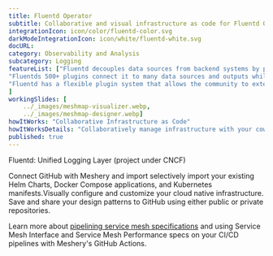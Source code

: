 ```yaml
---
title: Fluentd Operator  
subtitle: Collaborative and visual infrastructure as code for Fluentd Operator
integrationIcon: icon/color/fluentd-color.svg
darkModeIntegrationIcon: icon/white/fluentd-white.svg
docURL: 
category: Observability and Analysis
subcategory: Logging
featureList: ["Fluentd decouples data sources from backend systems by providing a unified logging layer in between.",
"Fluentds 500+ plugins connect it to many data sources and outputs while keeping its core simple.",
"Fluentd has a flexible plugin system that allows the community to extend its functionality. "
]
workingSlides: [
    ../_images/meshmap-visualizer.webp,
    ../_images/meshmap-designer.webp]
howItWorks: "Collaborative Infrastructure as Code"
howItWorksDetails: "Collaboratively manage infrastructure with your coworkers synchronously sharing the same designs."
published: true
---
```

<p>
    Fluentd: Unified Logging Layer (project under CNCF)
</p>
<p>
    Connect GitHub with Meshery and import selectively import your existing Helm Charts, Docker Compose applications, and Kubernetes manifests.Visually configure and customize your cloud native infrastructure.
    Save and share your design patterns to GitHub using either public or private repositories.
</p>
<p>
    Learn more about <a href="/blog/service-mesh-specifications/pipelining-service-mesh-specifications">pipelining service mesh specifications</a> and using Service Mesh Interface and Service Mesh Performance specs on your CI/CD pipelines with Meshery's GitHub Actions.
</p>